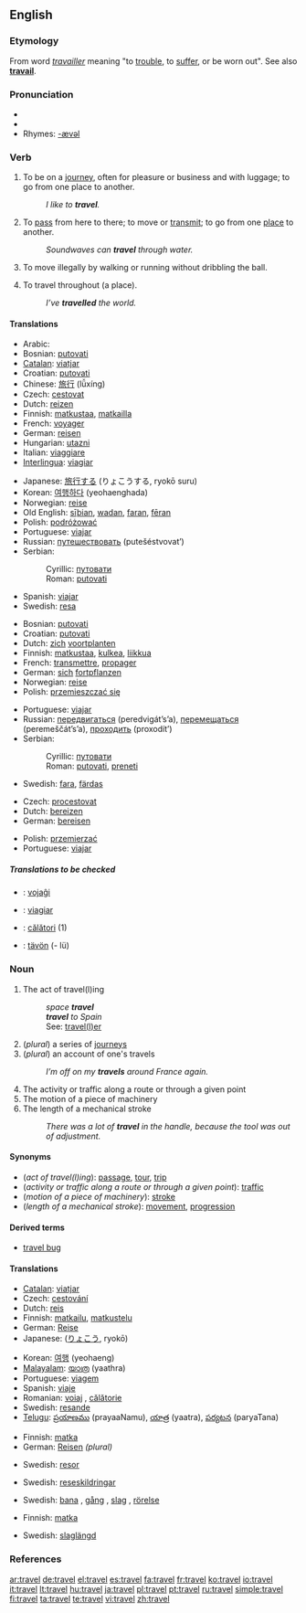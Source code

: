 {{wikipedia|Travel (disambiguation)}}
==English==

===Etymology===
From {{OF.}} word ''[[travailler]]'' meaning "to [[trouble]], to [[suffer]], or be worn out". See also '''[[travail]]'''.

===Pronunciation===
* {{IPA|/tɹævəl/}}
* {{audio|en-us-travel.ogg|Audio (US)}}
* Rhymes: [[Rhymes:English:-ævəl|-ævəl]]

===Verb===
{{en-verb|travels|'''[[travelling]]''' ''(Commonwealth)'', '''[[traveling]]''' ''(American)''|'''[[travelled]]''' ''(Commonwealth)'', '''[[traveled]]''' ''(American)''}}

# {{intransitive}} To be on a [[journey]], often for pleasure or business and with luggage; to go from one place to another.
#: ''I like to '''travel'''.''
# {{intransitive}} To [[pass]] from here to there; to move or [[transmit]]; to go from one [[place]] to another.
#: ''Soundwaves can '''travel''' through water.''
# {{context|intransitive|basketball}} To move illegally by walking or running without dribbling the ball.
# {{transitive}} To travel throughout (a place).
#: ''I’ve '''travelled''' the world.''

====Translations====
{{trans-top|to be on a journey}}
*Arabic: {{ARchar|[[سافر]]}} {{unicode|(sá:fara)}}
*Bosnian: [[putovati#Bosnian|putovati]]
*[[Catalan]]: [[viatjar]]
*Croatian: [[putovati#Croatian|putovati]]
*Chinese: [[旅行]] (lǚxíng)
*Czech: [[cestovat]]
*Dutch: [[reizen]]
*Finnish: [[matkustaa]], [[matkailla]]
*French: [[voyager#French|voyager]]
*German: [[reisen]]
*Hungarian: [[utazni]]
*Italian: [[viaggiare]]
*[[Interlingua]]: [[viagiar]]
{{trans-mid}}
*Japanese: [[旅行]]する (りょこうする, ryokō suru)
*Korean: [[여행]]하다 (yeohaenghada)
*Norwegian: [[reise]] {{m}}
*Old English: [[siþian|sīþian]], [[wadan]], [[faran]], [[feran|fēran]]
*Polish: [[podróżować]]
*Portuguese: [[viajar]]
*Russian: [[путешествовать]] (putešéstvovat’)
*Serbian:
*:Cyrillic: [[путовати#Serbian|путовати]]
*:Roman: [[putovati#Serbian|putovati]]
*Spanish: [[viajar]]
*Swedish: [[resa]]
{{trans-bottom}}

{{trans-top|(intransitive) to pass from here to there; to transmit}}
*Bosnian: [[putovati#Bosnian|putovati]]
*Croatian: [[putovati#Croatian|putovati]]
*Dutch: [[zich]] [[voortplanten]]
*Finnish: [[matkustaa]], [[kulkea]], [[liikkua]]
*French: [[transmettre]], [[propager]]
*German: [[sich]] [[fortpflanzen]]
*Norwegian: [[reise]]
*Polish: [[przemieszczać się]]
{{trans-mid}}
*Portuguese: [[viajar]]
*Russian: [[передвигаться]] (peredvigát’s’a), [[перемещаться]] (peremeščát’s’a), [[проходить]] (proxodít’)
*Serbian:
*:Cyrillic: [[путовати#Serbian|путовати]]
*:Roman: [[putovati#Serbian|putovati]], [[preneti]]
*Swedish: [[fara]], [[färdas]]
{{trans-bottom}}

{{trans-top|in basketball}}
{{trans-mid}}
{{trans-bottom}}

{{trans-top|(transitive)}}
*Czech: [[procestovat]]
*Dutch: [[bereizen]]
*German: [[bereisen]]
{{trans-mid}}
*Polish: [[przemierzać]]
*Portuguese: [[viajar]]
{{trans-bottom}}

=====Translations to be checked=====
{{checktrans}}

*{{ttbc|Esperanto}}: [[vojaĝi]]
*{{ttbc|Interlingua}}: [[viagiar]]
*{{ttbc|Romanian}}: [[călători]] (1)
*{{ttbc|Volapük}}: [[tävön]] (- lü)

===Noun===
{{wikipedia}}
{{en-noun|s|-}}

# The act of travel(l)ing
#: ''space '''travel'''''
#: '''''travel''' to Spain''
#: See: [[traveler|travel(l)er]]
# (''plural'') a series of [[journey]]s
# (''plural'') an account of one's travels
#: ''I’m off on my '''travels''' around France again.''
# The activity or traffic along a route or through a given point
# The motion of a piece of machinery
# The length of a mechanical stroke
#: ''There was a lot of '''travel''' in the handle, because the tool was out of adjustment.''

====Synonyms====
*(''act of travel(l)ing''): [[passage]], [[tour]], [[trip]]
*(''activity or traffic along a route or through a given point''): [[traffic]]
*(''motion of a piece of machinery''): [[stroke]]
*(''length of a mechanical stroke''): [[movement]], [[progression]]

====Derived terms====
*[[travel bug]]

====Translations====
{{trans-top|act of travel(l)ing}}
*[[Catalan]]: [[viatjar]]
*Czech: [[cestování]] {{n}}
*Dutch: [[reis]]
*Finnish: [[matkailu]], [[matkustelu]]
*German: [[Reise]] {{f}}
*Japanese: {{JAchar|[[旅行]]}} ([[りょこう]], ryokō)
{{trans-mid}}
*Korean: [[여행]] (yeohaeng)
*[[Malayalam]]: [[യാത്ര]] (yaathra)
*Portuguese: [[viagem]] {{f}}
*Spanish: [[viaje]] {{m}}
*Romanian: [[voiaj]] {{n}}, [[călătorie]] {{f}}
*Swedish: [[resande]] {{n}}
*[[Telugu]]: [[ప్రయాణము]] (prayaaNamu), [[యాత్ర]] (yaatra), [[పర్యటన]] (paryaTana)
{{trans-bottom}}

{{trans-top|plural: series of journeys}}
*Finnish: [[matka]]
*German: [[Reisen]] {{f}} ''(plural)''
{{trans-mid}}
*Swedish: [[resor]] {{c|p}}
{{trans-bottom}}

{{trans-top|plural: account of one's travels}}
{{trans-mid}}
*Swedish: [[reseskildringar]] {{c|p}}
{{trans-bottom}}

{{trans-top|motion of a piece of machinery}}
{{trans-mid}}
*Swedish: [[bana]] {{c}}, [[gång]] {{c}}, [[slag]] {{c}}, [[rörelse]] {{c}}
{{trans-bottom}}

{{trans-top|length of a mechanical stroke}}
*Finnish: [[matka]]
{{trans-mid}}
*Swedish: [[slaglängd]] {{c}}
{{trans-bottom}}

===References===
{{R:Century 1911}}
{{R:Webster 1913}}

[[ar:travel]]
[[de:travel]]
[[el:travel]]
[[es:travel]]
[[fa:travel]]
[[fr:travel]]
[[ko:travel]]
[[io:travel]]
[[it:travel]]
[[lt:travel]]
[[hu:travel]]
[[ja:travel]]
[[pl:travel]]
[[pt:travel]]
[[ru:travel]]
[[simple:travel]]
[[fi:travel]]
[[ta:travel]]
[[te:travel]]
[[vi:travel]]
[[zh:travel]]